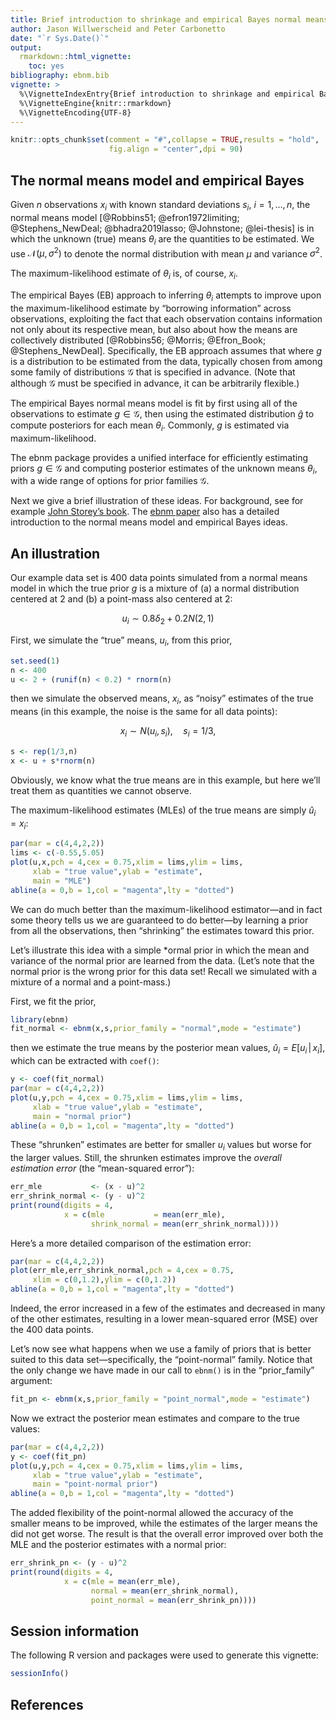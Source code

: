 ```yaml
---
title: Brief introduction to shrinkage and empirical Bayes normal means
author: Jason Willwerscheid and Peter Carbonetto
date: "`r Sys.Date()`"
output: 
  rmarkdown::html_vignette:
    toc: yes
bibliography: ebnm.bib
vignette: >
  %\VignetteIndexEntry{Brief introduction to shrinkage and empirical Bayes normal means}
  %\VignetteEngine{knitr::rmarkdown}
  %\VignetteEncoding{UTF-8}
---
```


```r
knitr::opts_chunk$set(comment = "#",collapse = TRUE,results = "hold",
                      fig.align = "center",dpi = 90)
```

## The normal means model and empirical Bayes

Given $n$ observations $x_i$ with known standard deviations $s_i$, $i
= 1, \dots, n$, the normal means model
[@Robbins51; @efron1972limiting; @Stephens_NewDeal; @bhadra2019lasso;
@Johnstone; @lei-thesis] is
\begin{equation}
x_i \overset{\text{ind.}}{\sim} \mathcal{N}(\theta_i, s_i^2),
\end{equation}
in which the unknown (true) means $\theta_i$ are the quantities
to be estimated. We use
$\mathcal{N}(\mu, \sigma^2)$ to denote the normal distribution with
mean $\mu$ and variance $\sigma^2$.

The maximum-likelihood estimate of $\theta_i$ is, of course, $x_i$.

The empirical Bayes (EB) approach to inferring $\theta_i$ attempts to
improve upon the maximum-likelihood estimate by "borrowing
information" across observations, exploiting the fact that each
observation contains information not only about its respective mean,
but also about how the means are collectively distributed
[@Robbins56; @Morris; @Efron_Book; @Stephens_NewDeal].  Specifically,
the EB approach assumes that
\begin{equation}
\theta_i \overset{\text{ind.}}{\sim} g \in \mathcal{G},
\end{equation}
where $g$ is a distribution to be estimated from the data, typically
chosen from among some family of distributions $\mathcal{G}$ that is
specified in advance. (Note that although $\mathcal{G}$ must be
specified in advance, it can be arbitrarily flexible.)

The empirical Bayes normal means model is fit by first using
all of the observations to estimate $g \in \mathcal{G}$, then using
the estimated distribution $\hat{g}$ to compute posteriors for each
mean $\theta_i$. Commonly, $g$ is estimated via maximum-likelihood.

The ebnm package provides a unified interface for efficiently
estimating priors $g \in \mathcal{G}$ and computing posterior
estimates of the unknown means $\theta_i$, with a wide range of
options for prior families $\mathcal{G}$.

Next we give a brief illustration of these ideas. For background, see
for example [John Storey's book][storey-book]. The
[ebnm paper][ebnm-paper] also has a detailed introduction to
the normal means model and empirical Bayes ideas.

## An illustration

Our example data set is 400 data points simulated from a normal means
model in which the true prior $g$ is a mixture of (a) a normal
distribution centered at 2 and (b) a point-mass also centered
at 2:

$$
u_i \sim 0.8\delta_2 + 0.2 N(2,1)
$$

First, we simulate the "true" means, $u_i$, from this prior,

```r
set.seed(1)
n <- 400
u <- 2 + (runif(n) < 0.2) * rnorm(n)
```

then we simulate the observed means, $x_i$, as "noisy" estimates of the
true means (in this example, the noise is the same for all data points):

$$
x_i \sim N(u_i,s_i), \quad s_i = 1/3,
$$

```r
s <- rep(1/3,n)
x <- u + s*rnorm(n)
```

Obviously, we know what the true means are in this example, but here
we'll treat them as quantities we cannot observe.

The maximum-likelihood estimates (MLEs) of the true means are simply
$\hat{u}_i = x_i$:

```r
par(mar = c(4,4,2,2))
lims <- c(-0.55,5.05)
plot(u,x,pch = 4,cex = 0.75,xlim = lims,ylim = lims,
     xlab = "true value",ylab = "estimate",
     main = "MLE")
abline(a = 0,b = 1,col = "magenta",lty = "dotted")
```

We can do much better than the maximum-likelihood estimator—and in
fact some theory tells us we are guaranteed to do better—by learning a
prior from all the observations, then "shrinking" the estimates toward
this prior.

Let's illustrate this idea with a simple *ormal prior in which the
mean and variance of the normal prior are learned from the
data. (Let's note that the normal prior is the wrong prior for this
data set! Recall we simulated with a mixture of a normal and a
point-mass.)

First, we fit the prior,

```r
library(ebnm)
fit_normal <- ebnm(x,s,prior_family = "normal",mode = "estimate")
```

then we estimate the true means by the posterior mean values,
$\hat{u}_i = E[u_i \,|\, x_i]$, which can be extracted with
`coef()`:

```r
y <- coef(fit_normal)
par(mar = c(4,4,2,2))
plot(u,y,pch = 4,cex = 0.75,xlim = lims,ylim = lims,
     xlab = "true value",ylab = "estimate",
     main = "normal prior")
abline(a = 0,b = 1,col = "magenta",lty = "dotted")
```

These "shrunken" estimates are better for smaller $u_i$ values but
worse for the larger values. Still, the shrunken estimates improve
the *overall estimation error* (the "mean-squared error"):

```r
err_mle           <- (x - u)^2
err_shrink_normal <- (y - u)^2
print(round(digits = 4,
            x = c(mle           = mean(err_mle),
                  shrink_normal = mean(err_shrink_normal))))
```

Here's a more detailed comparison of the estimation error:

```r
par(mar = c(4,4,2,2))
plot(err_mle,err_shrink_normal,pch = 4,cex = 0.75,
     xlim = c(0,1.2),ylim = c(0,1.2))
abline(a = 0,b = 1,col = "magenta",lty = "dotted")
```

Indeed, the error increased in a few of the estimates and decreased in
many of the other estimates, resulting in a lower mean-squared
error (MSE) over the 400 data points.

Let's now see what happens when we use a family of priors that is
better suited to this data set—specifically, the "point-normal"
family. Notice that the only change we have made in our call to
`ebnm()` is in the "prior_family" argument:

```r
fit_pn <- ebnm(x,s,prior_family = "point_normal",mode = "estimate")
```

Now we extract the posterior mean estimates and compare to the true
values:

```r
par(mar = c(4,4,2,2))
y <- coef(fit_pn)
plot(u,y,pch = 4,cex = 0.75,xlim = lims,ylim = lims,
     xlab = "true value",ylab = "estimate",
     main = "point-normal prior")
abline(a = 0,b = 1,col = "magenta",lty = "dotted")
```

The added flexibility of the point-normal allowed the accuracy of the
smaller means to be improved, while the estimates of the larger means
the did not get worse. The result is that the overall error improved
over both the MLE and the posterior estimates with a normal prior:

```r
err_shrink_pn <- (y - u)^2
print(round(digits = 4,
            x = c(mle = mean(err_mle),
                  normal = mean(err_shrink_normal),
				  point_normal = mean(err_shrink_pn))))
```

## Session information

The following R version and packages were used to generate this vignette:

```r
sessionInfo()
```

## References

[ebnm-paper]: https://arxiv.org/abs/2110.00152
[storey-book]: https://jdstorey.org/fas
